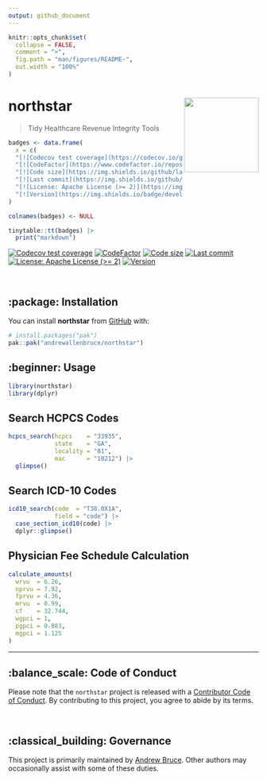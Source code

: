 ```yaml
---
output: github_document
---
```


<!-- README.md is generated from README.Rmd. Please edit that file -->

```r
knitr::opts_chunk$set(
  collapse = FALSE,
  comment = ">",
  fig.path = "man/figures/README-",
  out.width = "100%"
)
```

# northstar <img src="man/figures/logo.png" align="right" height="150" />

> Tidy Healthcare Revenue Integrity Tools

<!-- badges: start -->

```r
badges <- data.frame(
  x = c(
  "[![Codecov test coverage](https://codecov.io/gh/andrewallenbruce/northstar/branch/master/graph/badge.svg)](https://app.codecov.io/gh/andrewallenbruce/northstar?branch=master)",
  "[![CodeFactor](https://www.codefactor.io/repository/github/andrewallenbruce/northstar/badge)](https://www.codefactor.io/repository/github/andrewallenbruce/northstar)",
  "[![Code size](https://img.shields.io/github/languages/code-size/andrewallenbruce/northstar.svg)](https://github.com/andrewallenbruce/northstar)",
  "[![Last commit](https://img.shields.io/github/last-commit/andrewallenbruce/northstar.svg)](https://github.com/andrewallenbruce/northstar/commits/master)",
  "[![License: Apache License (>= 2)](https://img.shields.io/badge/license-Apache License (>= 2)-blue.svg)](https://cran.r-project.org/web/licenses/Apache License (>= 2)",
  "[![Version](https://img.shields.io/badge/devel%20version-0.0.2-red.svg)](https://github.com/andrewallenbruce/northstar)")
)

colnames(badges) <- NULL

tinytable::tt(badges) |> 
  print("markdown")
```

[![Codecov test coverage](https://codecov.io/gh/andrewallenbruce/northstar/branch/master/graph/badge.svg)](https://app.codecov.io/gh/andrewallenbruce/northstar?branch=master)
[![CodeFactor](https://www.codefactor.io/repository/github/andrewallenbruce/northstar/badge)](https://www.codefactor.io/repository/github/andrewallenbruce/northstar)
[![Code size](https://img.shields.io/github/languages/code-size/andrewallenbruce/northstar.svg)](https://github.com/andrewallenbruce/northstar)
[![Last commit](https://img.shields.io/github/last-commit/andrewallenbruce/northstar.svg)](https://github.com/andrewallenbruce/northstar/commits/master)
[![License: Apache License (>= 2)](https://img.shields.io/badge/license-Apache License (>= 2)-blue.svg)](https://cran.r-project.org/web/licenses/Apache License (>= 2))
[![Version](https://img.shields.io/badge/devel%20version-0.0.2-red.svg)](https://github.com/andrewallenbruce/northstar)
<!-- badges: end -->

<br>

## :package: Installation

You can install **northstar** from [GitHub](https://github.com/) with:

``` r
# install.packages("pak")
pak::pak("andrewallenbruce/northstar")
```

## :beginner: Usage

```r
library(northstar)
library(dplyr)
```


## Search HCPCS Codes

```r
hcpcs_search(hcpcs    = "33935", 
             state    = "GA", 
             locality = "01", 
             mac      = "10212") |> 
  glimpse()
```

## Search ICD-10 Codes

```r
icd10_search(code  = "T38.0X1A", 
             field = "code") |> 
  case_section_icd10(code) |> 
  dplyr::glimpse()
```


## Physician Fee Schedule Calculation

```r
calculate_amounts(
  wrvu  = 6.26,
  nprvu = 7.92,
  fprvu = 4.36,
  mrvu  = 0.99,
  cf    = 32.744,
  wgpci = 1,
  pgpci = 0.883,
  mgpci = 1.125
)
```


------------------------------------------------------------------------------

## :balance_scale: Code of Conduct

Please note that the `northstar` project is released with a [Contributor Code of Conduct](https://andrewallenbruce.github.io/northstar/CODE_OF_CONDUCT.html). By contributing to this project, you agree to abide by its terms.

<br>

## :classical_building: Governance

This project is primarily maintained by [Andrew Bruce](https://github.com/andrewallenbruce). Other authors may occasionally assist with some of these duties.
